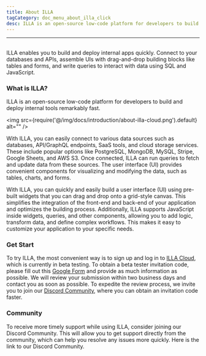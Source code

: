 ```yaml
---
title: About ILLA
tagCategory: doc_menu_about_illa_click
desc: ILLA is an open-source low-code platform for developers to build and deploy internal tools remarkably fast.
---
```

---

## <Heading hidden>About ILLA</Heading>

ILLA enables you to build and deploy internal apps quickly. Connect to your databases and APIs, assemble UIs with drag-and-drop building blocks like tables and forms, and write queries to interact with data using SQL and JavaScript.

### What is ILLA?

ILLA is an open-source low-code platform for developers to build and deploy internal tools remarkably fast.

<img
  src={require('@/img/docs/introduction/about-illa-cloud.png').default}
  alt=""
/>

With ILLA, you can easily connect to various data sources such as databases, API/GraphQL endpoints, SaaS tools, and cloud storage services. These include popular options like PostgreSQL, MongoDB, MySQL, Stripe, Google Sheets, and AWS S3. Once connected, ILLA can run queries to fetch and update data from these sources. The user interface (UI) provides convenient components for visualizing and modifying the data, such as tables, charts, and forms.


With ILLA, you can quickly and easily build a user interface (UI) using pre-built widgets that you can drag and drop onto a grid-style canvas. This simplifies the integration of the front-end and back-end of your application and optimizes the building process. Additionally, ILLA supports JavaScript inside widgets, queries, and other components, allowing you to add logic, transform data, and define complex workflows. This makes it easy to customize your application to your specific needs.

### Get Start

To try ILLA, the most convenient way is to sign up and log in to [ILLA Cloud](https://cloud.illacloud.com/), which is currently in beta testing. To obtain a beta tester invitation code, please fill out this [Google Form](https://forms.gle/XFRSUc3yFpzbCdcWA) and provide as much information as possible. We will review your submission within two business days and contact you as soon as possible.
To expedite the review process, we invite you to join our [Discord Community](https://discord.gg/illacloud), where you can obtain an invitation code faster.

### Community

To receive more timely support while using ILLA, consider joining our Discord Community. This will allow you to get support directly from the community, which can help you resolve any issues more quickly. Here is the link to our Discord Community.
